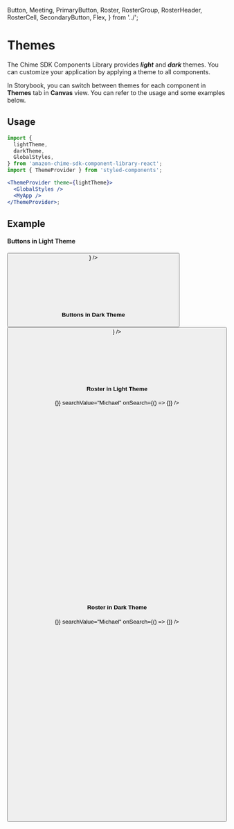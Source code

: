 
  Button,
  Meeting,
  PrimaryButton,
  Roster,
  RosterGroup,
  RosterHeader,
  RosterCell,
  SecondaryButton,
  Flex,
} from '../';

<Meta title="Themes" />

# Themes

The Chime SDK Components Library provides **_light_** and **_dark_** themes. You can customize your application by applying a theme to all components.

In Storybook, you can switch between themes for each component in **Themes** tab in **Canvas** view. You can refer to the usage and some examples below.

## Usage

```jsx
import {
  lightTheme,
  darkTheme,
  GlobalStyles,
} from 'amazon-chime-sdk-component-library-react';
import { ThemeProvider } from 'styled-components';

<ThemeProvider theme={lightTheme}>
  <GlobalStyles />
  <MyApp />
</ThemeProvider>;
```

## Example

#### Buttons in Light Theme

<ThemeProvider theme={lightTheme}>
  <GlobalStyles />
  <Canvas>
    <Flex container alignItems="center" justifyContent="space-around">
      <Button label="Basic button" />
      <PrimaryButton label="Primary" icon={<Meeting />} />
      <SecondaryButton label="This is a secondary button" />
    </Flex>
  </Canvas>
</ThemeProvider>

```jsx
<ThemeProvider theme={lightTheme}>
  <GlobalStyles />
  <Button label="Basic button" />
  <PrimaryButton label="Primary" icon={<Meeting />} />
  <SecondaryButton label="This is a secondary button" />
</ThemeProvider>
```

#### Buttons in Dark Theme

<ThemeProvider theme={darkTheme}>
  <GlobalStyles />
  <Canvas>
    <Flex container alignItems="center" justifyContent="space-around">
      <Button label="Basic button" />
      <PrimaryButton label="Primary" icon={<Meeting />} />
      <SecondaryButton label="This is a secondary button" />
    </Flex>
  </Canvas>
</ThemeProvider>

```jsx
<ThemeProvider theme={darkTheme}>
  <GlobalStyles />
  <Button label="Basic button" />
  <PrimaryButton label="Primary" icon={<Meeting />} />
  <SecondaryButton label="This is a secondary button" />
</ThemeProvider>
```

#### Roster in Light Theme

<ThemeProvider theme={lightTheme}>
  <GlobalStyles />
  <Canvas>
    <Roster>
      <RosterHeader
        title="Present"
        badge={2}
        onClose={() => {}}
        searchValue="Michael"
        onSearch={() => {}}
      />
      <RosterGroup>
        <RosterCell
          name="Michael Scott"
          subtitle="Regional Manager"
          muted={false}
          videoEnabled={true}
        />
        <RosterCell
          name="Michael Scarn"
          subtitle="FBI agent"
          muted={true}
          videoEnabled={false}
        />
      </RosterGroup>
      <RosterGroup title="Left" badge={2}>
        <RosterCell name="Dwight" subtitle="Assistant regional manager" />
        <RosterCell name="Mike the Magic" subtitle="Magician" />
      </RosterGroup>
    </Roster>
  </Canvas>
</ThemeProvider>

```jsx
<ThemeProvider theme={lightTheme}>
  <GlobalStyles />
  <Roster>
    <RosterHeader
      title="Present"
      badge={2}
      onClose={() => {}}
      searchValue="Michael"
      onSearch={() => {}}
    />
    <RosterGroup>
      <RosterCell
        name="Michael Scott"
        subtitle="Regional Manager"
        muted={false}
        videoEnabled={true}
      />
      <RosterCell
        name="Michael Scarn"
        subtitle="FBI agent"
        muted={true}
        videoEnabled={false}
      />
    </RosterGroup>
    <RosterGroup title="Left" badge={2}>
      <RosterCell name="Dwight" subtitle="Assistant regional manager" />
      <RosterCell name="Mike the Magic" subtitle="Magician" />
    </RosterGroup>
  </Roster>
</ThemeProvider>
```

#### Roster in Dark Theme

<ThemeProvider theme={darkTheme}>
  <GlobalStyles />
  <Canvas>
    <Roster>
      <RosterHeader
        title="Present"
        badge={2}
        onClose={() => {}}
        searchValue="Michael"
        onSearch={() => {}}
      />
      <RosterGroup>
        <RosterCell
          name="Michael Scott"
          subtitle="Regional Manager"
          muted={false}
          videoEnabled={true}
        />
        <RosterCell
          name="Michael Scarn"
          subtitle="FBI agent"
          muted={true}
          videoEnabled={false}
        />
      </RosterGroup>
      <RosterGroup title="Left" badge={2}>
        <RosterCell name="Dwight" subtitle="Assistant regional manager" />
        <RosterCell name="Mike the Magic" subtitle="Magician" />
      </RosterGroup>
    </Roster>
  </Canvas>
</ThemeProvider>

```jsx
<ThemeProvider theme={darkTheme}>
  <GlobalStyles />
  <Roster>
    <RosterHeader
      title="Present"
      badge={2}
      onClose={() => {}}
      searchValue="Michael"
      onSearch={() => {}}
    />
    <RosterGroup>
      <RosterCell
        name="Michael Scott"
        subtitle="Regional Manager"
        muted={false}
        videoEnabled={true}
      />
      <RosterCell
        name="Michael Scarn"
        subtitle="FBI agent"
        muted={true}
        videoEnabled={false}
      />
    </RosterGroup>
    <RosterGroup title="Left" badge={2}>
      <RosterCell name="Dwight" subtitle="Assistant regional manager" />
      <RosterCell name="Mike the Magic" subtitle="Magician" />
    </RosterGroup>
  </Roster>
</ThemeProvider>
```
